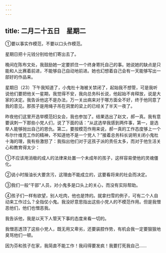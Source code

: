 ```yaml
---
---
---
```

title: 二月二十五日　星期二
---




①要以事实作模范，不要以口头作模范。



星期日把十元钱分别给他们寄出去了。

晚间在陈布文处，我鼓励她一定要抓住一个终身寄托自己的事。她说她的缺点是只能和人比赛着前进，不能够自己自动地前进。她也幻想着自己会有一天能够写出一部好的作品来。

星期日（23）下午我知道了，小鬼杜十海被关禁闭了，起始我不想管，可是我听说他们要把他关一星期，我觉得不安，我向总务科长说，他起始不肯释放，说是大家的决定。我告诉他这不是办法，万一关出病来对于哪方面全不好，终于他同意了我的意见。那孩子是用绳子吊在洞里的梁上的已经关了半天一夜了。

昨夜他们这里开选举模范妇女会，我也参加了。结果选出了赵文，郝一真。我有意要讽刺一下那些小党人们，说了下面的话：“从这选举我感到两件事，第一，是选举人能够抛出自己的恩仇。第二，要按模范作用来说，郝一真的工作态度够上一个布尔什维克工作的精神，不知道他不是一个党人？”接着总务科长说明关闭小鬼杜十海的理，我有些激怒了：我指出他们对于这孩子派的责任太多，而对于他生活关心和教育得太少：

①不应该用消极的成人的法律来处置一个未成年的孩子，这样容易使他的灵魂僵化。

②说小时揩油长大要贪污，这理由不能成立的，这要看将来的社会而决定。

③我们一般“干部”人员，对小鬼多是口头上的关心，而没有实际帮助。

④孩子们一样有欲望，别人吃肉，他也是馋的。就拿扫雪的例子，可有二个人自动来工作过么？全指仗小鬼。我没好意思指出这些小党人的不模范作用。但是我憎恶他们，他们也憎恶我。

我告诉他，我是以天下人管天下事的态度来看一切的。

我憎恶透顶了这些小党人，既无用又卑劣，还要装腔作势，有机会我一定要狠狠地臭骂他们一顿。



因为芬和孩子在家，我简直不能工作！我闷得要发疯！我要打死我自己……